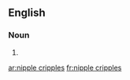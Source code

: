 ==English==

===Noun===
{{head|en|plural}}

# {{plural of|nipple cripple|lang=en|nocat=1}}

[[ar:nipple cripples]]
[[fr:nipple cripples]]